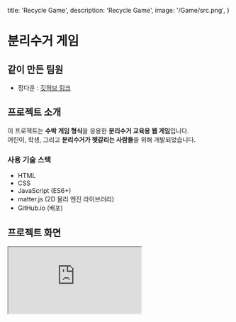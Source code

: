   title: 'Recycle Game',
  description: 'Recycle Game',
  image: '/Game/src.png',
}

# 분리수거 게임

<div className="border-b border-gray-300 my-4"></div>

## 같이 만든 팀원

<ul className="text-gray-800 space-y-1 font-maplestory">
  <li>
    정다운 : <a href="https://github.com/jdaun0621" target="_blank" rel="noopener noreferrer" className="text-blue-600 underline">깃허브 링크</a>
  </li>
</ul>

<div className="border-b border-gray-300 my-4"></div>

## 프로젝트 소개

이 프로젝트는 **수박 게임 형식**을 응용한 **분리수거 교육용 웹 게임**입니다.  
어린이, 학생, 그리고 **분리수거가 헷갈리는 사람들**을 위해 개발되었습니다.

<div className="border-b border-gray-300 my-4"></div>

### 사용 기술 스택

<ul className="list-disc pl-5 text-gray-800 space-y-1 font-maplestory">
  <li>HTML</li>
  <li>CSS</li>
  <li>JavaScript (ES6+)</li>
  <li>matter.js (2D 물리 엔진 라이브러리)</li>
  <li>GitHub.io (배포)</li>
</ul>

<div className="border-b border-gray-300 my-4"></div>

## 프로젝트 화면

<div className="space-y-6 mt-4">
  <div className="w-[1300px] h-[950px] border rounded-xl overflow-hidden shadow-lg mx-auto">
    <iframe
      src="https://jdaun0621.github.io/Recycle-Game/"
      className="w-full h-full border-0"
      title="프로젝트 미리보기"
    />
  </div>
</div>

